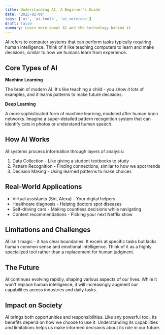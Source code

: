 ```yaml
---
title: Understanding AI, A Beginner's Guide
date: '2025-02-09'
tags: ['ai', 'ai-tools', 'ai-services']
draft: false
summary: Learn more about AI and the technology behind it
---
```


AI refers to computer systems that can perform tasks typically requiring human intelligence. Think of it like teaching computers to learn and make decisions, similar to how we humans learn from experience.

## Core Types of AI

**Machine Learning**  

The brain of modern AI. It's like teaching a child - you show it lots of examples, and it learns patterns to make future decisions.

**Deep Learning**  

A more sophisticated form of machine learning, modeled after human brain networks. Imagine a super-detailed pattern recognition system that can identify cats in photos or understand human speech.

## How AI Works

AI systems process information through layers of analysis:

1. Data Collection - Like giving a student textbooks to study
2. Pattern Recognition - Finding connections, similar to how we spot trends
3. Decision Making - Using learned patterns to make choices

## Real-World Applications

* Virtual assistants (Siri, Alexa) - Your digital helpers
* Healthcare diagnosis - Helping doctors spot diseases
* Self-driving cars - Making countless decisions while navigating
* Content recommendations - Picking your next Netflix show

## Limitations and Challenges

AI isn't magic - it has clear boundaries. It excels at specific tasks but lacks human common sense and emotional intelligence. Think of it as a highly specialized tool rather than a replacement for human judgment.

## The Future

AI continues evolving rapidly, shaping various aspects of our lives. While it won't replace human intelligence, it will increasingly augment our capabilities across industries and daily tasks.

## Impact on Society

AI brings both opportunities and responsibilities. Like any powerful tool, its benefits depend on how we choose to use it. Understanding its capabilities and limitations helps us make informed decisions about its role in our future.
